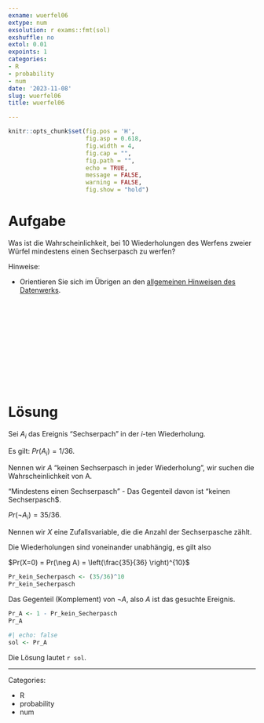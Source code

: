 ```yaml
---
exname: wuerfel06
extype: num
exsolution: r exams::fmt(sol)
exshuffle: no
extol: 0.01
expoints: 1
categories:
- R
- probability
- num
date: '2023-11-08'
slug: wuerfel06
title: wuerfel06

---
```








```r
knitr::opts_chunk$set(fig.pos = 'H',
                      fig.asp = 0.618,
                      fig.width = 4,
                      fig.cap = "", 
                      fig.path = "",
                      echo = TRUE,
                      message = FALSE,
                      warning = FALSE,
                      fig.show = "hold")
```







# Aufgabe

Was ist die Wahrscheinlichkeit, bei 10 Wiederholungen des Werfens zweier Würfel mindestens einen Sechserpasch zu werfen?


Hinweise:

- Orientieren Sie sich im Übrigen an den [allgemeinen Hinweisen des Datenwerks](https://datenwerk.netlify.app/hinweise).








</br>
</br>
</br>
</br>
</br>
</br>
</br>
</br>
</br>
</br>

# Lösung

Sei $A_i$ das Ereignis "Sechserpach" in der $i$-ten Wiederholung.

Es gilt: $Pr(A_i) = 1/36$.

Nennen wir $A$ "keinen Sechserpasch in jeder Wiederholung",
wir suchen die Wahrscheinlichkeit von A.

"Mindestens einen Sechserpasch" - Das Gegenteil davon ist "keinen Sechserpasch$.

$Pr(\neg A_i) = 35/36$.

Nennen wir $X$ eine Zufallsvariable, die die Anzahl der Sechserpasche zählt.

Die Wiederholungen sind voneinander unabhängig, 
es gilt also 

$Pr(X=0) = Pr(\neg A) = \left(\frac{35}{36} \right)^{10}$

```r
Pr_kein_Secherpasch <- (35/36)^10
Pr_kein_Secherpasch
```



Das Gegenteil (Komplement) von $\neg A$, also $A$ ist das gesuchte Ereignis.

```r
Pr_A <- 1 - Pr_kein_Secherpasch
Pr_A
```


```r
#| echo: false
sol <- Pr_A
```


Die Lösung lautet ``r sol``.







---

Categories: 

- R
- probability
- num

